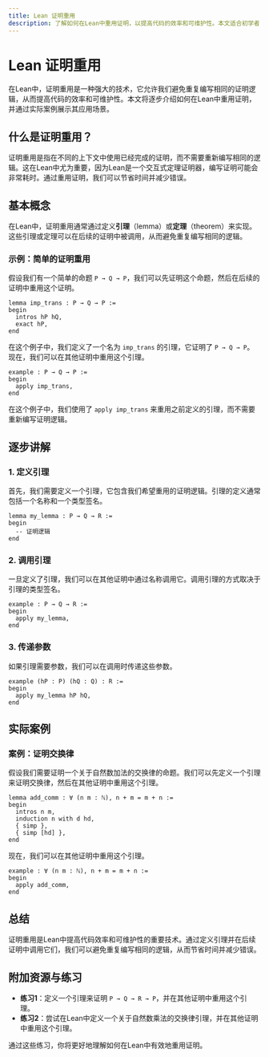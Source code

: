 ```yaml
---
title: Lean 证明重用
description: 了解如何在Lean中重用证明，以提高代码的效率和可维护性。本文适合初学者，包含清晰的解释、代码示例和实际案例。
---
```


# Lean 证明重用

在Lean中，证明重用是一种强大的技术，它允许我们避免重复编写相同的证明逻辑，从而提高代码的效率和可维护性。本文将逐步介绍如何在Lean中重用证明，并通过实际案例展示其应用场景。

## 什么是证明重用？

证明重用是指在不同的上下文中使用已经完成的证明，而不需要重新编写相同的逻辑。这在Lean中尤为重要，因为Lean是一个交互式定理证明器，编写证明可能会非常耗时。通过重用证明，我们可以节省时间并减少错误。

## 基本概念

在Lean中，证明重用通常通过定义**引理**（lemma）或**定理**（theorem）来实现。这些引理或定理可以在后续的证明中被调用，从而避免重复编写相同的逻辑。

### 示例：简单的证明重用

假设我们有一个简单的命题 `P → Q → P`，我们可以先证明这个命题，然后在后续的证明中重用这个证明。

```lean
lemma imp_trans : P → Q → P :=
begin
  intros hP hQ,
  exact hP,
end
```

在这个例子中，我们定义了一个名为 `imp_trans` 的引理，它证明了 `P → Q → P`。现在，我们可以在其他证明中重用这个引理。

```lean
example : P → Q → P :=
begin
  apply imp_trans,
end
```

在这个例子中，我们使用了 `apply imp_trans` 来重用之前定义的引理，而不需要重新编写证明逻辑。

## 逐步讲解

### 1. 定义引理

首先，我们需要定义一个引理，它包含我们希望重用的证明逻辑。引理的定义通常包括一个名称和一个类型签名。

```lean
lemma my_lemma : P → Q → R :=
begin
  -- 证明逻辑
end
```

### 2. 调用引理

一旦定义了引理，我们可以在其他证明中通过名称调用它。调用引理的方式取决于引理的类型签名。

```lean
example : P → Q → R :=
begin
  apply my_lemma,
end
```

### 3. 传递参数

如果引理需要参数，我们可以在调用时传递这些参数。

```lean
example (hP : P) (hQ : Q) : R :=
begin
  apply my_lemma hP hQ,
end
```

## 实际案例

### 案例：证明交换律

假设我们需要证明一个关于自然数加法的交换律的命题。我们可以先定义一个引理来证明交换律，然后在其他证明中重用这个引理。

```lean
lemma add_comm : ∀ (n m : ℕ), n + m = m + n :=
begin
  intros n m,
  induction n with d hd,
  { simp },
  { simp [hd] },
end
```

现在，我们可以在其他证明中重用这个引理。

```lean
example : ∀ (n m : ℕ), n + m = m + n :=
begin
  apply add_comm,
end
```

## 总结

证明重用是Lean中提高代码效率和可维护性的重要技术。通过定义引理并在后续证明中调用它们，我们可以避免重复编写相同的逻辑，从而节省时间并减少错误。

## 附加资源与练习

- **练习1**：定义一个引理来证明 `P → Q → R → P`，并在其他证明中重用这个引理。
- **练习2**：尝试在Lean中定义一个关于自然数乘法的交换律引理，并在其他证明中重用这个引理。

通过这些练习，你将更好地理解如何在Lean中有效地重用证明。